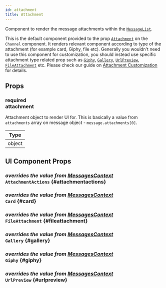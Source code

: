 ```yaml
---
id: attachment
title: Attachment
---
```



Component to render the message attachments within the [`MessageList`](./message-list.mdx).

This is the default component provided to the prop [`Attachment`](../../core-components/channel#attachment) on the `Channel` component.
It renders relevant component according to type of the attachment (for example card, Giphy, file etc). Generally you wouldn't need to use this component for customization,
you should instead use specific attachment type related prop such as [`Giphy`](../../core-components/channel#giphy), [`Gallery`](../../core-components/channel#gallery), [`UrlPreview`](../../core-components/channel#urlpreview), [`FileAttachment`](../../core-components/channel#fileattachment) etc.
Please check our guide on [Attachment Customization](../../guides/custom-attachment) for details.

## Props

### <div class="label description required">required</div> **attachment**

Attachment object to render UI for. This is basically a value from `attachments` array on message object - `message.attachments[0]`.

| Type   |
| ------ |
| object |

## UI Component Props

### <div class="label description">_overrides the value from [MessagesContext](../../contexts/messages-context#attachmentactions)_</div> `AttachmentActions` {#attachmentactions}

<AttachmentActions />

### <div class="label description">_overrides the value from [MessagesContext](../../contexts/messages-context#card)_</div> `Card` {#card}

<Card />

### <div class="label description">_overrides the value from [MessagesContext](../../contexts/messages-context#fileattachment)_</div> `FileAttachment` {#fileattachment}

<FileAttachment />

### <div class="label description">_overrides the value from [MessagesContext](../../contexts/messages-context#gallery)_</div> `Gallery` {#gallery}

<Gallery />

### <div class="label description">_overrides the value from [MessagesContext](../../contexts/messages-context#giphy)_</div> `Giphy` {#giphy}

<Giphy />

### <div class="label description">_overrides the value from [MessagesContext](../../contexts/messages-context#urlpreview)_</div> `UrlPreview` {#urlpreview}

<UrlPreview />
